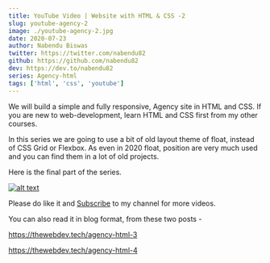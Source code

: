 ```yaml
---
title: YouTube Video | Website with HTML & CSS -2
slug: youtube-agency-2
image: ./youtube-agency-2.jpg
date: 2020-07-23
author: Nabendu Biswas
twitter: https://twitter.com/nabendu82
github: https://github.com/nabendu82
dev: https://dev.to/nabendu82
series: Agency-html
tags: ['html', 'css', 'youtube']
---
```


We will build a simple and fully responsive, Agency site in HTML and CSS. If you are new to web-development, learn HTML and CSS first from my other courses.


In this series we are going to use a bit of old layout theme of float, instead of CSS Grid or Flexbox. As even in 2020 float, position are very much used and you can find them in a lot of old projects.

Here is the final part of the series.

<div className={styles.image__small}>

[![alt text](https://res.cloudinary.com/dxkxvfo2o/image/upload/v1595393424/agency_i5dykx.png)](https://youtu.be/a_NYfh6nuLs "Agency - 2")

</div>

Please do like it and [Subscribe](https://www.youtube.com/channel/UCRf7mazcufqZxd2pR3oQJuQ?sub_confirmation=1) to my channel for more videos.

You can also read it in blog format, from these two posts -

https://thewebdev.tech/agency-html-3

https://thewebdev.tech/agency-html-4

